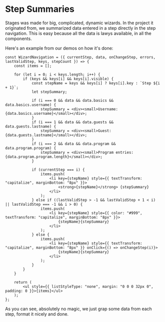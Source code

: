 # Step Summaries

Stages was made for big, complicated, dynamic wizards. In the project it originated from, we summarized data entered 
in a step directly in the step navigation. This is easy because all the data is lawys available, in all the components.

Here's an example from our demos on how it's done:

```
const WizardNavigation = ({ currentStep, data, onChangeStep, errors, lastValidStep, keys, stepCount }) => {
    const items = [];

    for (let i = 0; i < keys.length; i++) {
        if (keys && keys[i] && keys[i].visible) {
            const stepName = keys && keys[i] ? keys[i].key : `Step ${i + 1}`;
            let stepSummary;

            if (i === 0 && data && data.basics && data.basics.username) {
                stepSummary = <div><small>Username: {data.basics.username}</small></div>;
            }
            if (i === 1 && data && data.guests && data.guests.lastname) {
                stepSummary = <div><small>Guest: {data.guests.lastname}</small></div>;
            }
            if (i === 2 && data && data.program && data.program.program) {
                stepSummary = <div><small>Program entries: {data.program.program.length}</small></div>;
            }

            if (currentStep === i) {
                items.push(
                    <li key={stepName} style={{ textTransform: "capitalize", marginBottom: "8px" }}>
                        <strong>{stepName}</strong> {stepSummary}
                    </li>
                );
            } else if ((lastValidStep > -1 && lastValidStep + 1 < i) || lastValidStep === -1 && i > 0) {
                items.push(
                    <li key={stepName} style={{ color: "#999", textTransform: "capitalize", marginBottom: "8px" }}>
                        {stepName}{stepSummary}
                    </li>
                );
            } else {
                items.push(
                    <li key={stepName} style={{ textTransform: "capitalize", marginBottom: "8px" }} onClick={() => onChangeStep(i)}>
                        {stepName}{stepSummary}
                    </li>
                );
            }
        }
    }

    return (
        <ul style={{ listStyleType: "none", margin: "0 0 0 32px 0", padding: 0 }}>{items}</ul>
    );
};
```

As you can see, absolutely no magic, we just grap some data from each step, format it nicely and done.